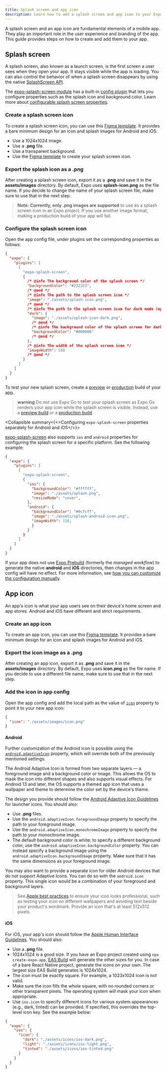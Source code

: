 ```yaml
---
title: Splash screen and app icon
description: Learn how to add a splash screen and app icon to your Expo project.
---
```



A splash screen and an app icon are fundamental elements of a mobile app. They play an important role in the user experience and branding of the app. This guide provides steps on how to create and add them to your app.

<VideoBoxLink
  videoId="3Bsw8a1BJoQ"
  title="Create an App Icon and Splash Screen"
  description="See a detailed walkthrough on how to create an app icon and splash screen for an Expo project."
/>

## Splash screen

A splash screen, also known as a launch screen, is the first screen a user sees when they open your app. It stays visible while the app is loading. You can also control the behavior of when a splash screen disappears by using the native [SplashScreen API](/versions/latest/sdk/splash-screen).

The [expo-splash-screen module](/versions/latest/sdk/splash-screen) has a built-in [config plugin](/config-plugins/introduction) that lets you configure properties such as the splash icon and background color. Learn more about [configurable splash screen properties](/versions/latest/sdk/splash-screen/#configurable-properties).

<Step label="1">

### Create a splash screen icon

To create a splash screen icon, you can use this [Figma template](https://www.figma.com/community/file/1466490409418563617). It provides a bare minimum design for an icon and splash images for Android and iOS.

<Collapsible summary="Splash screen icon recommendations">

- Use a 1024x1024 image.
- Use a **.png** file.
- Use a transparent background.
- Use the [Figma template](https://www.figma.com/community/file/1466490409418563617) to create your splash screen icon.

</Collapsible>

</Step>

<Step label="2">

### Export the splash icon as a .png

After creating a splash screen icon, export it as a **.png** and save it in the **assets/images** directory. By default, Expo uses **splash-icon.png** as the file name. If you decide to change the name of your splash screen file, make sure to use that in the next step.

> **Note:** **Currently, only .png images are supported** to use as a splash screen icon in an Expo project. If you use another image format, making a production build of your app will fail.

</Step>

<Step label="3">

### Configure the splash screen icon

Open the app config file, under plugins set the corresponding properties as follows:

```json app.json
{
  "expo": {
    "plugins": [
      [
        "expo-splash-screen",
        {
          /* @info The background color of the splash screen */
          "backgroundColor": "#232323",
          /* @end */
          /* @info The path to the splash screen icon */
          "image": "./assets/splash-icon.png",
          /* @end */
          /* @info The path to the splash screen icon for dark mode (optional) */
          "dark": {
            "image": "./assets/splash-icon-dark.png",
            /* @end */
            /* @info The background color of the splash screen for dark mode */
            "backgroundColor": "#000000"
            /* @end */
          },
          /* @info The width of the splash screen icon */
          "imageWidth": 200
          /* @end */
        }
      ]
    ]
  }
}
```

To test your new splash screen, create a [preview](/build/eas-json/#preview-builds) or [production](/build/eas-json/#production-builds) build of your app.

> **warning** Do not use Expo Go to test your splash screen as Expo Go renders your app icon while the splash screen is visible. Instead, use a [preview build](/build/eas-json/#preview-builds) or a [production build](/build/eas-json/#production-builds).

</Step>

<Collapsible summary={<>Configuring <CODE>expo-splash-screen</CODE> properties separately for Android and iOS</>}>

[expo-splash-screen](/versions/latest/sdk/splash-screen) also supports `ios` and `android` properties for configuring the splash screen for a specific platform. See the following example:

```json app.json
{
  "expo": {
    "plugins": [
      [
        "expo-splash-screen",
        {
          "ios": {
            "backgroundColor": "#ffffff",
            "image": "./assets/splash.png",
            "resizeMode": "cover",
          },
          "android": {
            "backgroundColor": "#0c7cff",
            "image": "./assets/splash-android-icon.png",
            "imageWidth": 150,
            }
          }
        }
      ]
    ]
  }
}
```

</Collapsible>

<Collapsible summary="Not using prebuild?">

If your app does not use [Expo Prebuild](/workflow/prebuild) (formerly the _managed workflow_) to generate the native **android** and **iOS** directories, then changes in the app config will have no effect. For more information, see [how you can customize the configuration manually](https://github.com/expo/expo/tree/main/packages/expo-splash-screen#-installation-in-bare-react-native-projects).

</Collapsible>

## App icon

An app's icon is what your app users see on their device's home screen and app stores. Android and iOS have different and strict requirements.

<Step label="1">

### Create an app icon

To create an app icon, you can use this [Figma template](https://www.figma.com/community/file/1466490409418563617). It provides a bare minimum design for an icon and splash images for Android and iOS.

</Step>

<Step label="2">

### Export the icon image as a .png

After creating an app icon, export it as **.png** and save it in the **assets/images** directory. By default, Expo uses **icon.png** as the file name. If you decide to use a different file name, make sure to use that in the next step.

</Step>

<Step label="3">

### Add the icon in app config

Open the app config and add the local path as the value of [`icon`](/versions/latest/config/app/#icon) property to point it to your new app icon:

```json app.json
{
  "icon": "./assets/images/icon.png"
}
```

<Collapsible summary="Custom configuration tips for Android and iOS">

#### Android

Further customization of the Android icon is possible using the [`android.adaptiveIcon`](/versions/latest/config/app/#adaptiveicon) property, which will override both of the previously mentioned settings.

The Android Adaptive Icon is formed from two separate layers &mdash; a foreground image and a background color or image. This allows the OS to mask the icon into different shapes and also supports visual effects. For Android 13 and later, the OS supports a themed app icon that uses a wallpaper and theme to determine the color set by the device's theme.

The design you provide should follow the [Android Adaptive Icon Guidelines](https://developer.android.com/develop/ui/views/launch/icon_design_adaptive) for launcher icons. You should also:

- Use **.png** files.
- Use the `android.adaptiveIcon.foregroundImage` property to specify the path to your foreground image.
- Use the `android.adaptiveIcon.monochromeImage` property to specify the path to your monochrome image.
- The default background color is white; to specify a different background color, use the `android.adaptiveIcon.backgroundColor` property. You can instead specify a background image using the `android.adaptiveIcon.backgroundImage` property. Make sure that it has the same dimensions as your foreground image.

You may also want to provide a separate icon for older Android devices that do not support Adaptive Icons. You can do so with the `android.icon` property. This single icon would be a combination of your foreground and background layers.

> See [Apple best practices](https://developer.apple.com/design/human-interface-guidelines/app-icons/#Best-practices) to ensure your icon looks professional, such as testing your icon on different wallpapers and avoiding text beside your product's wordmark. Provide an icon that's at least 512x512 pixels.

#### iOS

For iOS, your app's icon should follow the [Apple Human Interface Guidelines](https://developer.apple.com/design/human-interface-guidelines/app-icons/). You should also:

- Use a **.png** file.
- 1024x1024 is a good size. If you have an Expo project created using `npx create-expo-app`, [EAS Build](/build/setup/) will generate the other sizes for you. In case of a bare React Native project, generate the icons on your own. The largest size EAS Build generates is 1024x1024.
- The icon must be exactly square. For example, a 1023x1024 icon is not valid.
- Make sure the icon fills the whole square, with no rounded corners or other transparent pixels. The operating system will mask your icon when appropriate.
- Use `ios.icon` to specify different icons for various system appearances (e.g., dark, tinted) can be provided. If specified, this overrides the top-level icon key. See the example below:

```json app.json
{
  "expo": {
    "ios": {
      "icon": {
        "dark": "./assets/icons/ios-dark.png",
        "light": "./assets/icons/ios-light.png",
        "tinted": "./assets/icons/ios-tinted.png"
      }
    }
  }
}
```

</Collapsible>

</Step>
